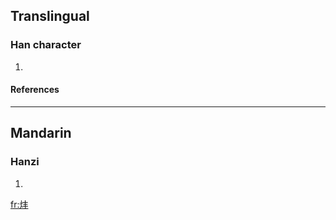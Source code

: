 ==Translingual==
===Han character===
{{Han char|rn=86|rad=火|as=04|sn=8|four=|canj=火手十 (FQJ)}}
# {{defn|Han|sort=火04}}
====References====
{{Han ref|kx=0667.150|dkj=18912|dj=1076.230|hdz=32191.020|uh=7090|ud=28816}}

----
==Mandarin==
===Hanzi===
{{cmn-hanzi|pin=[[pàng]] (pang4)|wg=p'ang<sup>4</sup>}}
# {{defn|Mandarin}}

[[fr:炐]]